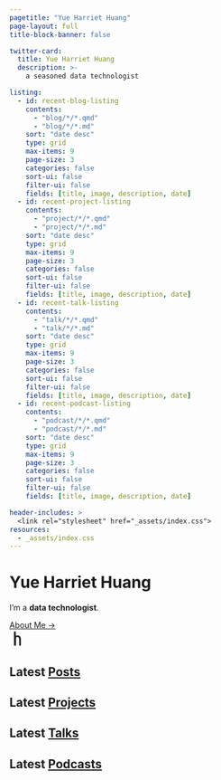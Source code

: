 ```yaml
---
pagetitle: "Yue Harriet Huang"
page-layout: full
title-block-banner: false

twitter-card:
  title: Yue Harriet Huang
  description: >-
    a seasoned data technologist 

listing:
  - id: recent-blog-listing
    contents:
      - "blog/*/*.qmd"
      - "blog/*/*.md"
    sort: "date desc"
    type: grid
    max-items: 9
    page-size: 3
    categories: false
    sort-ui: false
    filter-ui: false
    fields: [title, image, description, date]
  - id: recent-project-listing
    contents:
      - "project/*/*.qmd"
      - "project/*/*.md"
    sort: "date desc"
    type: grid
    max-items: 9
    page-size: 3
    categories: false
    sort-ui: false
    filter-ui: false
    fields: [title, image, description, date]
  - id: recent-talk-listing
    contents:
      - "talk/*/*.qmd"
      - "talk/*/*.md"
    sort: "date desc"
    type: grid
    max-items: 9
    page-size: 3
    categories: false
    sort-ui: false
    filter-ui: false
    fields: [title, image, description, date]
  - id: recent-podcast-listing
    contents:
      - "podcast/*/*.qmd"
      - "podcast/*/*.md"
    sort: "date desc"
    type: grid
    max-items: 9
    page-size: 3
    categories: false
    sort-ui: false
    filter-ui: false
    fields: [title, image, description, date]

header-includes: >
  <link rel="stylesheet" href="_assets/index.css">
resources:
  - _assets/index.css
---
```


```{=html}
<div class="site-hero mb-5">
  <div class="site-intro">
    <h1 class="site-title text-primary mt-0 fw-lighter text-center text-sm-start">
      Yue
      <span class="nowrap">Harriet Huang</span>
    </h1>

    <div class="social-icon-links my-3" aria-hidden="true">
      <a
        class="link-primary"
        href="https://www.youtube.com/@harrietanalytics"
        title="youtube"
        target="_blank"
        rel="noopener"
      >
        <i class="fab fa-youtube fa-lg fa-fw"></i>
      </a>
      <a
        class="link-primary"
        href="https://github.com/Yue1Harriet1"
        title="github"
        target="_blank"
        rel="noopener"
      >
        <i class="fab fa-github fa-lg fa-fw"></i>
      </a>
    </div>

    <p class="site-into fs-5">
      I’m a <strong>data technologist</strong>.
    </p>
    <a class="mt4 action text" href="/about">About Me →</a>
  </div>

  <div class="site-logo order-first order-sm-last text-primary">
    <svg
      width="32"
      height="32"
      viewBox="0 0 128 128"
      fill="none"
      xmlns="http://www.w3.org/2000/svg"
    >
      <title>Go to Home</title>
      <g id="letter-h">
        <path
          id="h"
          d="M33 13V110.968H43.912V13H33ZM43.912 45.5C47.7513 42.1667 53.064 40.5 59.85 40.5C65.85 41.1667 70.6833 43.5 74.35 47.5C78.0167 51.5 79.85 57.1667 79.85 64.5V110.968H69.85V65.5C69.85 60.8333 68.6833 57.1667 66.35 54.5C64.0167 51.8333 60.6833 50.3333 56.35 50C52.0167 50 48.4333 51.5 45.6 54.5C44.5 56.1667 43.912 58.1667 43.912 60.5V110.968H43.912V45.5Z"
          fill="currentColor"
          stroke="currentColor"
          stroke-width="2"
          class="site-brand-letter-h-1"
        ></path>
      </g>
    </svg>
  </div>
</div>
```

## Latest [Posts](/blog)

::: {#recent-blog-listing}
:::

## Latest [Projects](/project)

::: {#recent-project-listing}
:::

## Latest [Talks](/talk)

::: {#recent-talk-listing}
:::

## Latest [Podcasts](/podcast)

::: {#recent-podcast-listing}
:::